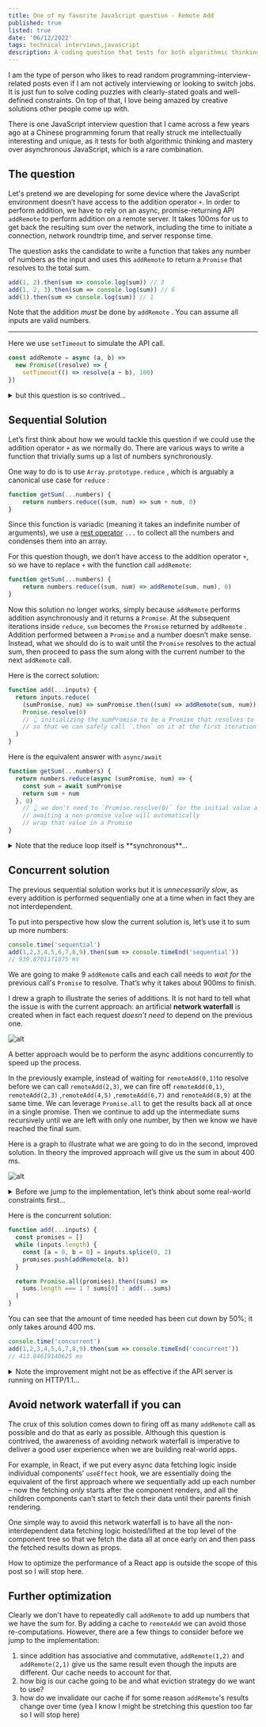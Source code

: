 ```yaml
---
title: One of my favorite JavaScript question - Remote Add
published: true
listed: true
date: '06/12/2022'
tags: technical interviews,javascript
description: A coding question that tests for both algorithmic thinking and mastery over asynchronous JavaScript
---
```


I am the type of person who likes to read random programming-interview-related posts even if I am not actively interviewing or looking to switch jobs. It is just fun to solve coding puzzles with clearly-stated goals and well-defined constraints. On top of that, I love being amazed by creative solutions other people come up with.

There is one JavaScript interview question that I came across a few years ago at a Chinese programming forum that really struck me intellectually interesting and unique, as it tests for both algorithmic thinking and mastery over asynchronous JavaScript, which is a rare combination. 

## The question
Let's pretend we are developing for some device where the JavaScript environment doesn’t have access to the addition operator `+`. In order to perform addition, we have to rely on an async, promise-returning API `addRemote` to perform addition on a remote server. It takes 100ms for us to get back the resulting sum over the network, including the time to initiate a connection, network roundtrip time, and server response time. 


The question asks the candidate to write a function that takes any number of numbers as the input and uses this `addRemote` to return a `Promise` that resolves to the total sum.

```javascript
add(1, 2).then(sum => console.log(sum)) // 3
add(1, 2, 3).then(sum => console.log(sum)) // 6
add(1).then(sum => console.log(sum)) // 1
```
Note that the addition *must* be done by `addRemote` . 
You can assume all inputs are valid numbers.

--------------------
Here we use `setTimeout` to simulate the API call.

```javascript
const addRemote = async (a, b) =>
  new Promise((resolve) => {
    setTimeout(() => resolve(a + b), 100)
})
```

<details>
    <summary>but this question is so contrived…</summary>
    <p>Admittedly, this question is contrived, so is pretty much any algorithm/data-structure-focused question out there, because in a typical interview setting, coding questions need to described and solved within 20 minutes. Questions, like finding [the kth largest number in an array](https://leetcode.com/problems/kth-largest-element-in-an-array/) , are still valid interview question as long as it focuses on the legit, core programming competences.</p>
    <p>Questions that focus on practical app/system building with real-world constraints and trade-offs are normally come up in system design interviews.</p>
</details>


## Sequential Solution

Let’s first think about how we would tackle this question if we could use the addition operator `+` as we normally do. There are various ways to write a function that trivially sums up a list of numbers synchronously. 

One way to do is to use `Array.prototype.reduce` , which is arguably a canonical use case for `reduce` :

```javascript
function getSum(...numbers) {
	return numbers.reduce((sum, num) => sum + num, 0)
} 
```

Since this function is variadic (meaning it takes an indefinite number of arguments), we use a [rest operator](https://developer.mozilla.org/en-US/docs/Web/JavaScript/Reference/Functions/rest_parameters) `...` to collect all the numbers and condenses them into an array.

For this question though, we don’t have access to the addition operator `+`, so we have to replace `+` with the function call `addRemote`:

```javascript
function getSum(...numbers) {
	return numbers.reduce((sum, num) => addRemote(sum, num), 0)
} 
```

Now this solution no longer works, simply because  `addRemote` performs addition asynchronously and it returns a `Promise`. At the subsequent iterations inside `reduce`, `sum` becomes the `Promise` returned by `addRemote` . Addition performed between a `Promise` and a number doesn’t make sense. Instead, what we should do is to wait until the `Promise` resolves to the actual sum, then proceed to pass the sum along with the current number to the next `addRemote` call. 

Here is the correct solution:

```javascript
function add(...inputs) {
  return inputs.reduce(
    (sumPromise, num) => sumPromise.then((sum) => addRemote(sum, num)),
    Promise.resolve(0)
    // 👆 initializing the sumPromise to be a Promise that resolves to 0 
	// so that we can safely call `.then` on it at the first iteration
  )
}
```

Here is the equivalent answer with  `async/await` 

```javascript
function getSum(...numbers) {
  return numbers.reduce(async (sumPromise, num) => {
    const sum = await sumPromise
    return sum + num
  }, 0)
    // 👆 we don't need to `Promise.resolve(0)` for the initial value as
	// awaiting a non-promise value will automatically
	// wrap that value in a Promise
}
```


<details>
    <summary>Note that the reduce loop itself is **synchronous**…</summary>
    <p>It is important to understand that the reduce loop itself is synchronous. It runs quickly and doesn’t wait for each `Promise` to resolve before it continues to the next iteration. All the `reduce` loop does is to chain a bunch of `then`s to the initial `Promise.resolve(0)` where each `then` ’s handler passes the previous sum and current number to the next  `addRemote` call. In other words, All the asynchronous additions are performed one at a time sequentially **after** the reduce loop ends. Here is what happened conceptually after we call `add(1,2,3)`</p>
        ```javascript
            // add(1,2,3) 

            Promise(0) // sumPromise starts at 0
                .then(0 => addRemote(0, 1)) // sumPromise resolves to 1
                .then(1 => addRemote(1, 2)) // sumPromise resolves to 3
                .then(3 => addRemote(3, 3)) // sumPromise resolves to 6
        ```
        If you are struggling to understand exactly why this solution even works with `reduce`, I suggest [this article](https://css-tricks.com/why-using-reduce-to-sequentially-resolve-promises-works/) by Alex. 
</details>

## Concurrent solution

The previous sequential solution works but it is *unnecessarily slow*, as every addition is performed sequentially one at a time when in fact they are not interdependent.

To put into perspective how slow the current solution is, let’s use it to sum up more numbers:

```javascript
console.time('sequential')
add(1,2,3,4,5,6,7,8,9).then(sum => console.timeEnd('sequential'))
// 939.8701171875 ms
```

We are going to make 9 `addRemote` calls and each call needs to *wait for* the previous call's `Promise` to resolve. That’s why it takes about 900ms to finish.

I drew a graph to illustrate the series of additions. It is not hard to tell what the issue is with the current approach: an artificial **network waterfall** is created when in fact each request *doesn’t need* to depend on the previous one. 


![alt](/art/blog/remote-add/sequential.png)

A better approach would be to perform the async additions concurrently to speed up the process.
 

In the previously example, instead of waiting for `remoteAdd(0,1)`to resolve before we can call `remoteAdd(2,3)`, we can fire off `remoteAdd(0,1)`, `remoteAdd(2,3)` ,`remoteAdd(4,5)` ,`remoteAdd(6,7)` and `remoteAdd(8,9)` at the same time.  We can leverage `Promise.all` to get the results back all at once in a single promise. Then we continue to add up the intermediate sums recursively until we are left with only one number, by then we know we have reached the final sum.

Here is a graph to illustrate what we are going to do in the second, improved solution. In theory the improved approach will give us the sum in about 400 ms.


![alt](/art/blog/remote-add/divide-and-conquer.png)


<details>
    <summary>Before we jump to the implementation, let’s think about some real-world constraints first...</summary>
    <p>During an interview, it is important to communicate with your interviewer to check your assumption and ask clarifying questions.</p>
    <p>In this case, since we are switching to an approach with making multiple requests concurrently, it is important to understand if our `remoteAdd` API is **rate-limited** or not. Most of API providers will limit the number of requests within any given second so sending too many requests in quick succession may trigger rate limiting and result in a [status code 429](https://developer.mozilla.org/en-US/docs/Web/HTTP/Status/429). So check with the interviewer on this before continuing.</p>
</details>

Here is the concurrent solution:

```javascript
function add(...inputs) {
  const promises = []
  while (inputs.length) {
    const [a = 0, b = 0] = inputs.splice(0, 2)
    promises.push(addRemote(a, b))
  }

  return Promise.all(promises).then((sums) =>
    sums.length === 1 ? sums[0] : add(...sums)
  )
}
```

You can see that the amount of time needed has been cut down by 50%; it only takes around 400 ms.

```javascript
console.time('concurrent')
add(1,2,3,4,5,6,7,8,9).then(sum => console.timeEnd('concurrent'))
// 413.84619140625 ms
```


<details>
    <summary>Note the improvement might not be as effective if the API server is running on HTTP/1.1...</summary>
    <p>For HTTP/1.1, most browsers have a limit for the number of concurrent TCP connections per domain. Historically Chrome has a limit for 6 connections per domain. That means after the connection of the 6th request has been established, the 7th request has to wait for any of the previous requests to come back over the network before it can be sent off to the server.</p>
    <p>However nowadays most of the modern websites are using HTTP/2 where can multiple (virtually unlimited) requests over a single connection with multiplexing.</p>
</details>


## Avoid network waterfall if you can

The crux of this solution comes down to firing off as many `addRemote` call as possible and do that as early as possible. Although this question is contrived, the awareness of avoiding network waterfall is imperative to deliver a good user experience when we are building real-world apps.

For example, in React, if we put every async data fetching logic inside individual components' `useEffect` hook, we are essentially doing the equivalent of the first approach where we sequentially add up each number – now the fetching *only* starts after the component renders, and all the children components can't start to fetch their data until their parents finish rendering. 

One simple way to avoid this network waterfall is to have all the non-interdependent data fetching logic hoisted/lifted at the top level of the component tree so that we fetch the data all at once early on and then pass the fetched results down as props. 

How to optimize the performance of a React app is outside the scope of this post so I will stop here.

## Further optimization

Clearly we don't have to repeatedly call `addRemote` to add up numbers that we have the sum for. By adding a cache to `remoteAdd` we can avoid those re-computations. However, there are a few things to consider before we jump to the implementation:

1. since addition has associative and commutative, `addRemote(1,2)` and `addRemote(2,1)` give us the same result even though the inputs are different. Our cache needs to account for that. 
2. how big is our cache going to be and what eviction strategy do we want to use?
3. how do we invalidate our cache if for some reason `addRemote`'s results change over time (yea I know I might be stretching this question too far so I will stop here)